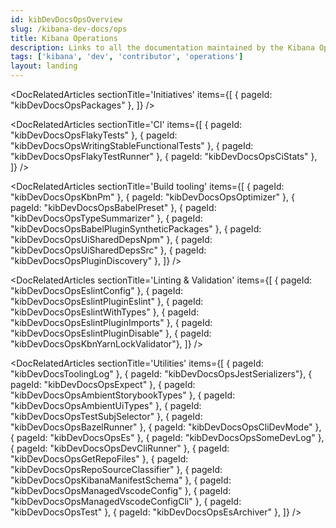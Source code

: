 ```yaml
---
id: kibDevDocsOpsOverview
slug: /kibana-dev-docs/ops
title: Kibana Operations
description: Links to all the documentation maintained by the Kibana Operations team
tags: ['kibana', 'dev', 'contributor', 'operations']
layout: landing
---
```


<DocLandingHero
  title='Welcome to the ops docs!'
  description="👋 Here you will find documentation about all the things the Kibana Operations team manages. Feel free to look around and ask questions!"
/>

<DocRelatedArticles
  sectionTitle='Initiatives'
  items={[
    { pageId: "kibDevDocsOpsPackages" },
  ]}
/>

<DocRelatedArticles
  sectionTitle='CI'
  items={[
    { pageId: "kibDevDocsOpsFlakyTests" },
    { pageId: "kibDevDocsOpsWritingStableFunctionalTests" },
    { pageId: "kibDevDocsOpsFlakyTestRunner" },
    { pageId: "kibDevDocsOpsCiStats" },
  ]}
/>

<DocRelatedArticles
  sectionTitle='Build tooling'
  items={[
    { pageId: "kibDevDocsOpsKbnPm" },
    { pageId: "kibDevDocsOpsOptimizer" },
    { pageId: "kibDevDocsOpsBabelPreset" },
    { pageId: "kibDevDocsOpsTypeSummarizer" },
    { pageId: "kibDevDocsOpsBabelPluginSyntheticPackages" },
    { pageId: "kibDevDocsOpsUiSharedDepsNpm" },
    { pageId: "kibDevDocsOpsUiSharedDepsSrc" },
    { pageId: "kibDevDocsOpsPluginDiscovery" },
  ]}
/>

<DocRelatedArticles
  sectionTitle='Linting & Validation'
  items={[
    { pageId: "kibDevDocsOpsEslintConfig" },
    { pageId: "kibDevDocsOpsEslintPluginEslint" },
    { pageId: "kibDevDocsOpsEslintWithTypes" },
    { pageId: "kibDevDocsOpsEslintPluginImports" },
    { pageId: "kibDevDocsOpsEslintPluginDisable" },
    { pageId: "kibDevDocsOpsKbnYarnLockValidator"},
  ]}
/>

<DocRelatedArticles
  sectionTitle='Utilities'
  items={[
    { pageId: "kibDevDocsToolingLog" },
    { pageId: "kibDevDocsOpsJestSerializers"},
    { pageId: "kibDevDocsOpsExpect" },
    { pageId: "kibDevDocsOpsAmbientStorybookTypes" },
    { pageId: "kibDevDocsOpsAmbientUiTypes" },
    { pageId: "kibDevDocsOpsTestSubjSelector" },
    { pageId: "kibDevDocsOpsBazelRunner" },
    { pageId: "kibDevDocsOpsCliDevMode" },
    { pageId: "kibDevDocsOpsEs" },
    { pageId: "kibDevDocsOpsSomeDevLog" },
    { pageId: "kibDevDocsOpsDevCliRunner" },
    { pageId: "kibDevDocsOpsGetRepoFiles" },
    { pageId: "kibDevDocsOpsRepoSourceClassifier" },
    { pageId: "kibDevDocsOpsKibanaManifestSchema" },
    { pageId: "kibDevDocsOpsManagedVscodeConfig" },
    { pageId: "kibDevDocsOpsManagedVscodeConfigCli" },
    { pageId: "kibDevDocsOpsTest" },
    { pageId: "kibDevDocsOpsEsArchiver" },
  ]}
/>